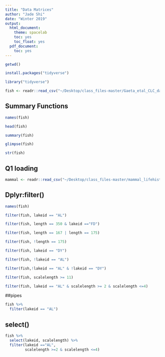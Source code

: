```yaml
---
title: "Data Matrices"
author: "Jade Shi"
date: "Winter 2019"
output:
  html_document:
    theme: spacelab
    toc: yes
    toc_float: yes
  pdf_document:
    toc: yes
---
```


```r
getwd()
```

```r
install.packages("tidyverse")
```


```r
library("tidyverse")
```


```r
fish <- readr::read_csv("~/Desktop/class_files-master/Gaeta_etal_CLC_data.csv")
```

## Summary Functions
```r
names(fish)
```

```r
head(fish)
```

```r
summary(fish)
```

```r
glimpse(fish)
```

```r
str(fish)
```
## Q1 loading
```r
mammal <- readr::read_csv("~/Desktop/class_files-master/mammal_lifehistories_v2.csv")
```

## Dplyr:filter()

```r
names(fish)
```

```r
filter(fish, lakeid == "AL")
```



```r
filter(fish, length == 350 & lakeid =="FD")
```

```r
filter(fish, length == 167 | length == 175)
```

```r
filter(fish, !length == 175)
```

```r
filter(fish, lakeid == "DY")
```

```r
filter(fish, !lakeid == "AL")
```

```r
filter(fish,!lakeid == "AL" & !lakeid == "DY")
```

```r
filter(fish, scalelength >= 11)
```

```r
filter(fish, lakeid == "AL" & scalelength >= 2 & scalelength <=4)
```

##pipes
```r
fish %>% 
  filter(lakeid == "AL")
```

## select()
```r
fish %>%
  select(lakeid, scalelength) %>%
  filter(lakeid =="AL",
         scalelength >=2 & scalelength <=4)
```

